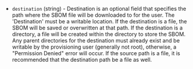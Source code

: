 <!-- Code generated from the comments of the Config struct in provisioner/hcp_sbom/provisioner.go; DO NOT EDIT MANUALLY -->

- `destination` (string) - Destination is an optional field that specifies the path where the SBOM
  file will be downloaded to for the user.
  The 'Destination' must be a writable location. If the destination is a file,
  the SBOM will be saved or overwritten at that path. If the destination is
  a directory, a file will be created within the directory to store the SBOM.
  Any parent directories for the destination must already exist and be
  writable by the provisioning user (generally not root), otherwise,
  a "Permission Denied" error will occur. If the source path is a file,
  it is recommended that the destination path be a file as well.

<!-- End of code generated from the comments of the Config struct in provisioner/hcp_sbom/provisioner.go; -->
